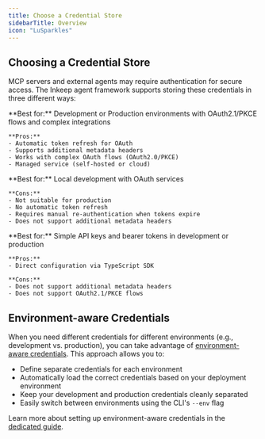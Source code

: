 ```yaml
---
title: Choose a Credential Store
sidebarTitle: Overview
icon: "LuSparkles"
---
```


## Choosing a Credential Store

MCP servers and external agents may require authentication for secure access. The Inkeep agent framework supports storing these credentials in three different ways:

<Cards>
  <Card title="Nango Store (Recommended)" icon="LuCloud" href="/typescript-sdk/credentials/nango">
    **Best for:** Development or Production environments with OAuth2.1/PKCE flows and complex integrations
    
    **Pros:**
    - Automatic token refresh for OAuth
    - Supports additional metadata headers
    - Works with complex OAuth flows (OAuth2.0/PKCE)
    - Managed service (self-hosted or cloud)
    
  </Card>

  <Card title="Keychain Store (Default)" icon="LuLock" href="/typescript-sdk/credentials/keychain">
    **Best for:** Local development with OAuth services
      
    **Cons:**
    - Not suitable for production
    - No automatic token refresh
    - Requires manual re-authentication when tokens expire
    - Does not support additional metadata headers
  </Card>

  <Card title="Environment Variables" icon="LuDatabase" href="/typescript-sdk/credentials/environment-variables">
    **Best for:** Simple API keys and bearer tokens in development or production
    
    **Pros:**
    - Direct configuration via TypeScript SDK
    
    **Cons:**
    - Does not support additional metadata headers
    - Does not support OAuth2.1/PKCE flows
  </Card>
  
</Cards>

## Environment-aware Credentials

When you need different credentials for different environments (e.g., development vs. production), you can take advantage of [environment-aware credentials](/typescript-sdk/credentials/env-aware-credentials). This approach allows you to:

- Define separate credentials for each environment
- Automatically load the correct credentials based on your deployment environment
- Keep your development and production credentials cleanly separated
- Easily switch between environments using the CLI's `--env` flag

Learn more about setting up environment-aware credentials in the [dedicated guide](/typescript-sdk/credentials/env-aware-credentials).
